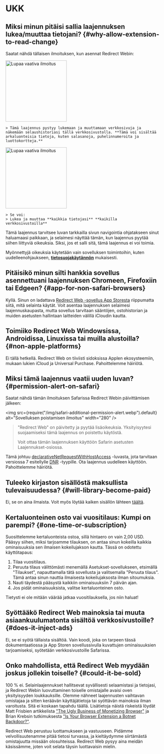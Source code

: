 
# UKK

## Miksi minun pitäisi sallia laajennuksen lukea/muuttaa tietojani? {#why-allow-extension-to-read-change}

Saatat nähdä tällaisen ilmoituksen, kun asennat Redirect Webin:

<IfBrowserStore stores='appStore'>
    <Image src={PermissionAlertSafari} alt="Lupaa vaativa ilmoitus" width="200" margin="0 0 16px 0" hasShadow />

    > Tämä laajennus pystyy lukemaan ja muuttamaan verkkosivuja ja näkemään selaushistoriasi tällä verkkosivustolla. **Tämä voi sisältää arkaluonteisia tietoja, kuten salasanoja, puhelinnumeroita ja luottokortteja.**
</IfBrowserStore>

<IfBrowserStore stores='appStore' includes={false}>
    <Image src={PermissionAlertChrome} alt="Lupaa vaativa ilmoitus" height="200" hasRoundedCorners hasShadow margin="0 0 16px 0" />

    > Se voi:
    > Lukea ja muuttaa **kaikkia tietojasi** **kaikilla verkkosivustoilla**
</IfBrowserStore>

Tämä laajennus tarvitsee luvan tarkkailla sivun navigointia ohjatakseen sinut haluamaasi paikkaan, ja selaimesi näyttää tämän, kun laajennus pyytää siihen liittyviä oikeuksia. Siksi, jos et salli sitä, tämä laajennus ei voi toimia.

Myönnettyjä oikeuksia käytetään vain sovelluksen toimintoihin, kuten uudelleenohjaukseen, **[tietosuojakäytännön](/privacy-policy)** mukaisesti.

## Pitäisikö minun silti hankkia sovellus asennettuani laajennuksen Chromeen, Firefoxiin tai Edgeen? {#app-for-non-safari-browsers}

Kyllä. Sinun on ladattava [Redirect Web -sovellus App Storesta](https://apps.apple.com/app/id1571283503) riippumatta siitä, mitä selainta käytät. Voit asentaa laajennuksen selaimesi laajennuskaupasta, mutta sovellus tarvitaan sääntöjen, ostohistorian ja muiden asetusten hallintaan laitteiden välillä iCloudin kautta.

## Toimiiko Redirect Web Windowsissa, Androidissa, Linuxissa tai muilla alustoilla? {#non-apple-platforms}

Ei tällä hetkellä. Redirect Web on tiiviisti sidoksissa Applen ekosysteemiin, mukaan lukien iCloud ja Universal Purchase. Pahoittelemme häiriötä.

## Miksi tämä laajennus vaatii uuden luvan? {#permission-alert-on-safari}

Saatat nähdä tämän ilmoituksen Safarissa Redirect Webin päivittämisen jälkeen:

<img src={require("/img/safari-additional-permission-alert.webp").default} alt="Sovelluksen poistamisen ilmoitus" width="280" />

> "Redirect Web" on päivitetty ja pyytää lisäoikeuksia. Yksityisyytesi suojaamiseksi tämä laajennus on poistettu käytöstä.
>
> Voit ottaa tämän laajennuksen käyttöön Safarin asetusten Laajennukset-osiossa.

Tämä johtuu [declarativeNetRequestWithHostAccess](https://developer.apple.com/documentation/safariservices/safari_web_extensions/blocking_content_with_your_safari_web_extension) -luvasta, jota tarvitaan versiossa 7 esitellylle [DNR](/rule-settings#type) -tyypille. Ota laajennus uudelleen käyttöön. Pahoittelemme häiriötä.

## Tuleeko kirjaston sisällöstä maksullista tulevaisuudessa? {#will-library-become-paid}

Ei, se on aina ilmaista. Voit myös löytää kaiken sisällön lähteen [täältä](https://github.com/mshibanami/redirect-web/tree/main/library).

## Kertaluonteinen osto vai vuositilaus: Kumpi on parempi? {#one-time-or-subscription}

Suosittelemme kertaluonteista ostoa, sillä hintaero on vain 2,00 USD.
Pääsyy siihen, miksi tarjoamme tilauksen, on antaa sinun kokeilla kaikkia ominaisuuksia sen ilmaisen kokeilujakson kautta. Tässä on odotettu käyttötapaus:

1. Tilaa vuositilaus.
2. Peruuta tilaus välittömästi menemällä Asetukset-sovellukseen, etsimällä "Tilaukset", napauttamalla tätä sovellusta ja valitsemalla "Peruuta tilaus". Tämä antaa sinun nauttia ilmaisesta kokeilujaksosta ilman sitoumuksia.
3. Nauti täydestä pääsystä kaikkiin ominaisuuksiin 7 päivän ajan.
4. Jos pidät ominaisuuksista, valitse kertaluonteinen osto.

Tietysti ei ole mitään väärää jatkaa vuositilauksella, jos niin haluat!

## Syöttääkö Redirect Web mainoksia tai muuta asiaankuulumatonta sisältöä verkkosivustoille? {#does-it-inject-ads}

Ei, se ei syötä tällaista sisältöä. Vain koodi, joka on tarpeen tässä dokumentaatiossa ja App Storen sovellussivulla kuvattujen ominaisuuksien tarjoamiseksi, syötetään verkkosivustoille Safarissa.

## Onko mahdollista, että Redirect Web myydään joskus jollekin toiselle? {#could-it-be-sold}

100 % ei. Selainlaajennukset hallitsevat syvällisesti selaamistasi ja tietojasi, ja Redirect Webin luovuttaminen toiselle omistajalle avaisi oven yksityisyyden loukkauksille. Olemme nähneet laajennusten vaihtavan omistajaa ja sitten keräävän käyttäjätietoja tai syöttävän mainoksia ilman varoitusta. Sitä ei koskaan tapahdu täällä. Lisätietoja näistä riskeistä löydät Matt Frisbien artikkelista ["The Ugly Business of Monetizing Browser"](https://mattfrisbie.substack.com/p/the-ugly-business-of-monetizing-browser) ja Brian Krebsin tutkimuksesta ["Is Your Browser Extension a Botnet Backdoor?"](https://krebsonsecurity.com/2021/03/is-your-browser-extension-a-botnet-backdoor/).

Redirect Web perustuu luottamukseen ja vastuuseen. Pidämme velvollisuutenamme pitää tietosi turvassa, ja kieltäydymme siirtämästä omistajuutta missään olosuhteissa. Redirect Web pysyy aina meidän käsissämme, joten voit selata täysin luottavaisin mielin.
